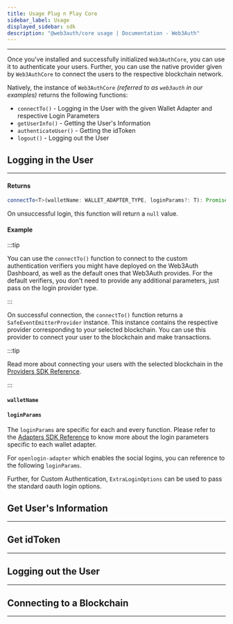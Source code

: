 ```yaml
---
title: Usage Plug n Play Core
sidebar_label: Usage
displayed_sidebar: sdk
description: "@web3auth/core usage | Documentation - Web3Auth"
---
```



---

Once you've installed and successfully initialized `Web3AuthCore`, you can use it to authenticate your users. Further, you can use the native provider
given by `Web3AuthCore` to connect the users to the respective blockchain network.

Natively, the instance of `Web3AuthCore` _(referred to as `web3auth` in our examples)_ returns the following functions:

- `connectTo()` - Logging in the User with the given Wallet Adapter and respective Login Parameters
- `getUserInfo()` - Getting the User's Information
- `authenticateUser()` - Getting the idToken
- `logout()` - Logging out the User

## Logging in the User

---

<ConnectTo />

#### Returns

```ts
connectTo<T>(walletName: WALLET_ADAPTER_TYPE, loginParams?: T): Promise<SafeEventEmitterProvider | null>;
```

On unsuccessful login, this function will return a `null` value.

#### Example

:::tip

You can use the `connectTo()` function to connect to the custom authentication verifiers you might have deployed on the Web3Auth Dashboard, as well as
the default ones that Web3Auth provides. For the default verifiers, you don't need to provide any additional parameters, just pass on the login
provider type.

:::

<ConnectToExample />

On successful connection, the `connectTo()` function returns a `SafeEventEmitterProvider` instance. This instance contains the respective provider
corresponding to your selected blockchain. You can use this provider to connect your user to the blockchain and make transactions.

:::tip

Read more about connecting your users with the selected blockchain in the [Providers SDK Reference](/sdk/web/providers).

:::

#### `walletName`

<WalletAdapters />

#### `loginParams`

The `loginParams` are specific for each and every function. Please refer to the [Adapters SDK Reference](/sdk/web/adapters) to know more about the
login parameters specific to each wallet adapter.

For `openlogin-adapter` which enables the social logins, you can reference to the following `loginParams`.

<OpenloginLoginParams />

Further, for Custom Authentication, `ExtraLoginOptions` can be used to pass the standard oauth login options.

<ExtraLoginOptions />

## Get User's Information

---

<GetUserInfo />

## Get idToken

---

<GetIdTokenInfo />

## Logging out the User

---

<LogOut />

## Connecting to a Blockchain

---

<ConnectBlockchain />

